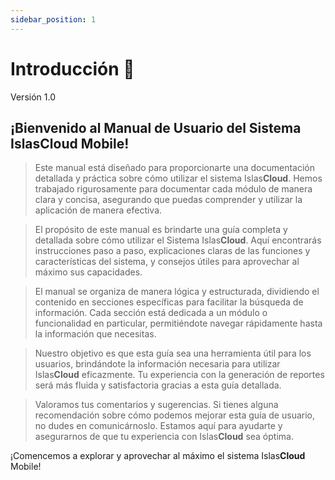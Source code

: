 ```yaml
---
sidebar_position: 1
---
```



# Introducción 📝
<Highlight color="#999999">Versión 1.0</Highlight>



## **¡Bienvenido** al **Manual de Usuario** del Sistema **IslasCloud Mobile**!

> Este manual está diseñado para proporcionarte una documentación detallada y práctica sobre cómo utilizar el sistema Islas**Cloud**. Hemos trabajado rigurosamente para documentar cada módulo de manera clara y concisa, asegurando que puedas comprender y utilizar la aplicación de manera efectiva.

> El propósito de este manual es brindarte una guía completa y detallada sobre cómo utilizar el Sistema Islas**Cloud**. Aquí encontrarás instrucciones paso a paso, explicaciones claras de las funciones y características del sistema, y consejos útiles para aprovechar al máximo sus capacidades.

> El manual se organiza de manera lógica y estructurada, dividiendo el contenido en secciones específicas para facilitar la búsqueda de información. Cada sección está dedicada a un módulo o funcionalidad en particular, permitiéndote navegar rápidamente hasta la información que necesitas.

> Nuestro objetivo es que esta guía sea una herramienta útil para los usuarios, brindándote la información necesaria para utilizar Islas**Cloud** eficazmente. Tu experiencia con la generación de reportes será más fluida y satisfactoria gracias a esta guía detallada.

>Valoramos tus comentarios y sugerencias. Si tienes alguna recomendación sobre cómo podemos mejorar esta guía de usuario, no dudes en comunicárnoslo. Estamos aquí para ayudarte y asegurarnos de que tu experiencia con Islas**Cloud** sea óptima.

¡Comencemos a explorar y aprovechar al máximo el sistema Islas**Cloud** Mobile!

